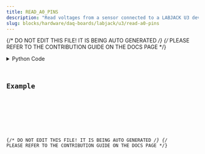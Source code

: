 ```yaml
---
title: READ_A0_PINS
description: "Read voltages from a sensor connected to a LABJACK U3 device."
slug: blocks/hardware/daq-boards/labjack/u3/read-a0-pins
---
```


{/* DO NOT EDIT THIS FILE! IT IS BEING AUTO GENERATED */}
{/* PLEASE REFER TO THE CONTRIBUTION GUIDE ON THE DOCS PAGE */}


<PythonDocsDisplay docstring={docstring} />
<details>
<summary>Python Code</summary>



<Code code={pythonCode} lang="py" wrap theme="dracula" />

[Find this Flojoy Block on GitHub](https://github.com/flojoy-ai/blocks/blob/main/blocks/HARDWARE/DAQ_BOARDS/LABJACK/U3/READ_A0_PINS/READ_A0_PINS.py)

</details>

## Example


<GetHelpWidget />


<AppDisplay app={app} blockName="READ_A0_PINS" client:visible />


<Example />

{/* DO NOT EDIT THIS FILE! IT IS BEING AUTO GENERATED */}
{/* PLEASE REFER TO THE CONTRIBUTION GUIDE ON THE DOCS PAGE */}

